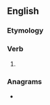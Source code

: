 ==English==

===Etymology===
{{suffix|en|glide|eth}}

===Verb===
{{head|en|verb form}}

# {{en-archaic third-person singular of|glide}}

===Anagrams===
* {{anagrams|en|delight|gildeth|lighted}}
